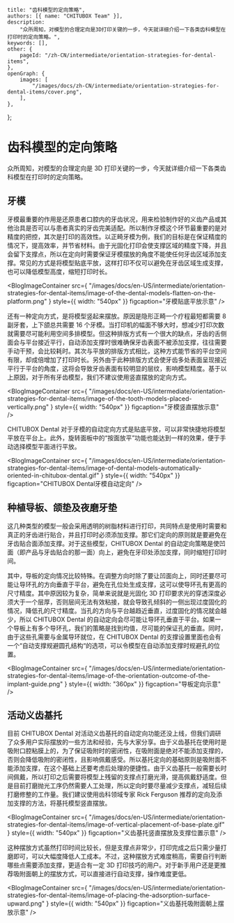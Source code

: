	title: "齿科模型的定向策略",
	authors: [{ name: "CHITUBOX Team" }],
	description:
		"众所周知，对模型的合理定向是3D打印关键的一步，今天就详细介绍一下各类齿科模型在打印时的定向策略。",
	keywords: [],
	other: {
		pageId: "/zh-CN/intermediate/orientation-strategies-for-dental-items",
	},
	openGraph: {
		images: [
			"/images/docs/zh-CN/intermediate/orientation-strategies-for-dental-items/cover.png",
		],
	},
};

# 齿科模型的定向策略

众所周知，对模型的合理定向是 3D 打印关键的一步，今天就详细介绍一下各类齿科模型在打印时的定向策略。

## 牙模

牙模最重要的作用是还原患者口腔内的牙齿状况，用来检验制作好的义齿产品或其他治具是否可以与患者真实的牙齿完美适配。所以制作牙模这个环节最重要的是对精度的把控，其次是打印的高效性。以正畸牙模为例，我们的目标是在保证精度的情况下，提高效率，并节省材料。由于光固化打印会使支撑区域的精度下降，并且会留下支撑点，所以在定向时需要保证牙模摆放的角度不能使任何牙齿区域添加支撑。常见的方式是将模型贴底平放，这样打印不仅可以避免在牙齿区域生成支撑，也可以降低模型高度，缩短打印时长。

<BlogImageContainer
	src={
		"/images/docs/en-US/intermediate/orientation-strategies-for-dental-items/image-of-the-dental-models-flatten-on-the-platform.png"
	}
	style={{ width: "540px" }}
	figcaption="牙模贴底平放示意"
/>

还有一种定向方式，是将模型竖起来摆放。原因是隐形正畸一个疗程最短都需要 8 副牙套，上下颌总共需要 16 个牙模。当打印机的幅面不够大时，想减少打印次数就需要尽可能利用空间多排模型。但这种排版方式有一个很大的缺点，牙齿的舌侧面会与平台接近平行，自动添加支撑时很难确保牙齿表面不被添加支撑，往往需要手动干预，会比较耗时。其次与平放的排版方式相比，这种方式能节省的平台空间有限，却成倍增加了打印时长。另外由于此种排版方式会使牙齿多处表面呈现接近平行于平台的角度，这将会导致牙齿表面有较明显的层纹，影响模型精度。基于以上原因，对于所有牙齿模型，我们不建议使用竖直摆放的定向方式。

<BlogImageContainer
	src={
		"/images/docs/en-US/intermediate/orientation-strategies-for-dental-items/image-of-the-tooth-models-placed-vertically.png"
	}
	style={{ width: "540px" }}
	figcaption="牙模竖直摆放示意"
/>

CHITUBOX Dental 对于牙模的自动定向方式是贴底平放，可以非常快捷地将模型平放在平台上。此外，旋转面板中的“按面放平”功能也能达到一样的效果，便于手动选择模型平面进行平放。

<BlogImageContainer
	src={
		"/images/docs/en-US/intermediate/orientation-strategies-for-dental-items/image-of-dental-models-automatically-oriented-in-chitubox-dental.gif"
	}
	style={{ width: "540px" }}
	figcaption="CHITUBOX Dental牙模自动定向"
/>

## 种植导板、颌垫及夜磨牙垫

这几种类型的模型一般会采用透明的树脂材料进行打印，共同特点是使用时需要和真正的牙齿进行贴合，并且打印时必须添加支撑。那它们定向的原则就是要避免在牙齿贴合面添加支撑。对于这些模型，CHITUBOX Dental 的自动定向策略是使凹面（即产品与牙齿贴合的那一面）向上，避免在牙印处添加支撑，同时缩短打印时间。

其中，导板的定向情况比较特殊。在调整方向时除了要让凹面向上，同时还要尽可能让导环孔的方向垂直于平台，避免在孔位处生成支撑，这可以使导环孔有更高的尺寸精度。其中原因较为复杂，简单来说就是光固化 3D 打印要求光的穿透深度必须大于一个层厚，否则层间无法有效粘接，就会导致孔倾斜的一侧出现过度固化的情况，降低孔的尺寸精度。当孔的方向与平台越趋近垂直，过度固化的情况就会越少，所以 CHITUBOX Dental 的自动定向会尽可能让导环孔垂直于平台。如果一个导板上有多个导环孔，我们的策略是找到均值，尽可能的保证孔的垂直。同时，由于这些孔需要与金属导环就位，在 CHITUBOX Dental 的支撑设置里面也会有一个“自动支撑规避圆孔结构“的选项，可以令模型在自动添加支撑时规避孔的位置。

<BlogImageContainer
	src={
		"/images/docs/en-US/intermediate/orientation-strategies-for-dental-items/image-of-the-orientation-outcome-of-the-implant-guide.png"
	}
	style={{ width: "360px" }}
	figcaption="导板定向示意"
/>

## 活动义齿基托

目前 CHITUBOX Dental 对活动义齿基托的自动定向功能还没上线，但我们调研了众多用户实际摆放的一些方法和经验，先与大家分享。由于义齿基托在使用时是吸附口腔粘膜上的，为了保证吸附时的密闭性，在吸附面是绝对不能添加支撑的，否则会降低吸附的密闭性，且影响佩戴感受。所以基托定向的基础原则是吸附面不能添加支撑，在这个基础上还要考虑后处理的便捷性。由于义齿基托一般需要长时间佩戴，所以打印之后需要将模型上残留的支撑点打磨光滑，提高佩戴舒适度。但是目前打磨抛光工序仍然需要人工处理，所以定向时要尽量减少支撑点，减轻后续打磨修整的工作量。我们建议使用齿科领域专家 Rick Ferguson 推荐的定向及添加支撑的方法，将基托模型竖直摆放。

<BlogImageContainer
	src={
		"/images/docs/en-US/intermediate/orientation-strategies-for-dental-items/image-of-vertical-placement-of-base-plate.gif"
	}
	style={{ width: "540px" }}
	figcaption="义齿基托竖直摆放及支撑位置示意"
/>

这种摆放方式虽然打印时间比较长，但是支撑点非常少，打印完成之后只需少量打磨即可，可以大幅度降低人工成本。不过，这种摆放方式难度稍高，需要自行判断哪些点需要添加支撑，更适合有一定 3D 打印技巧的用户。对于新手用户还是更推荐吸附面朝上的摆放方式，可以直接进行自动支撑，操作难度更低。

<BlogImageContainer
	src={
		"/images/docs/en-US/intermediate/orientation-strategies-for-dental-items/image-of-placing-the-adsorption-surface-upward.png"
	}
	style={{ width: "540px" }}
	figcaption="义齿基托吸附面朝上摆放示意"
/>
